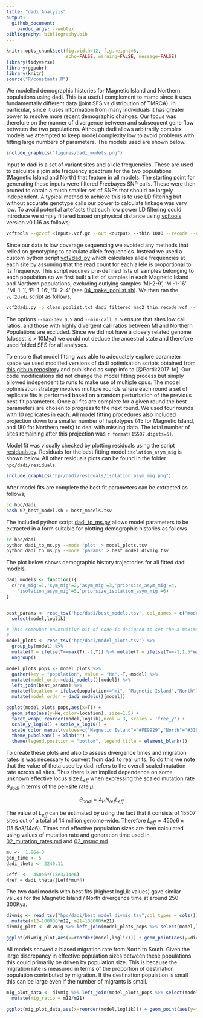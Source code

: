 ```yaml
---
title: "dadi Analysis"
output:
  github_document:
    pandoc_args: --webtex
bibliography: bibliography.bib
---
```


```r
knitr::opts_chunk$set(fig.width=12, fig.height=8,
                      echo=FALSE, warning=FALSE, message=FALSE)
library(tidyverse)
library(ggpubr)
library(knitr)
source("R/constants.R")
```

We modelled demographic histories for Magnetic Island and Northern populations using dadi.  This is a useful complement to msmc since it uses fundamentally different data (joint SFS vs distribution of TMRCA).  In particular, since it uses information from many individuals it has greater power to resolve more recent demographic changes.  Our focus was therefore on the manner of divergence between and subsequent gene flow between the two populations.  Although dadi allows arbitrarily complex models we attempted to keep model complexity low to avoid problems with fitting large numbers of parameters.  The models used are shown below. 

```r
include_graphics("figures/dadi_models.png")
```


Input to dadi is a set of variant sites and allele frequencies.  These are used to calculate a join site frequency spectrum for the two populations (Magnetic Island and North) that feature in all models. The starting point for generating these inputs were filtered Freebayes SNP calls.  These were then pruned to obtain a much smaller set of SNPs that should be largely independent.  A typical method to achieve this is to use LD filtering but without accurate genotype calls our power to calculate linkage was very low.  To avoid potential artefacts that such low power LD filtering could introduce we simply filtered based on physical distance using [vcftools](https://vcftools.github.io/) version v0.1.16 as follows;
```bash
vcftools --gzvcf <input>.vcf.gz --out <output> --thin 1000 --recode --recode-INFO-all
```
Since our data is low coverage sequencing we avoided any methods that relied on genotyping to calculate allele frequencies.  Instead we used a custom python script [vcf2dadi.py](bin/vcf2dadi.py) which calculates allele frequencies at each site by assuming that the read count for each allele is proportional to its frequency.  This script requires pre-defined lists of samples belonging to each population so we first built a list of samples in each Magnetic Island and Northern populations, excluding outlying samples 'MI-2-9', 'MI-1-16' ,'MI-1-1', 'PI-1-16', 'DI-2-4' (see [04_make_poplist.sh](hpc/dadi/04_make_poplist.sh)).  We then ran the `vcf2dadi` script as follows;
```bash
vcf2dadi.py -p clean.poplist.txt dadi_filtered_mac2_thin.recode.vcf --max-dev 0.5 --min-call 0.5 > dadi.thin1k.txt
```
The options `--max-dev 0.5` and `--min-call 0.5` ensure that sites low call ratios, and those with highly divergent call ratios between MI and Northern Populations are excluded.  Since we did not have a closely related genome (closest is > 10Mya) we could not deduce the ancestral state and therefore used folded SFS for all analyses.


To ensure that model fitting was able to adequately explore parameter space we used modified versions of dadi optimisation scripts obtained from [this github repository](https://github.com/dportik/dadi_pipeline) and published as supp info to [@Portik2017-fo]. Our code modifications did not change the model fitting process but simply allowed independent to runs to make use of multiple cpus. The model optimisation strategy involves multiple rounds where each round a set of replicate fits is performed based on a random perturbation of the previous best-fit parameters.  Once all fits are complete for a given round the best parameters are chosen to progress to the next round. We used four rounds with 10 replicates in each. All model fitting procedures also included projection down to a smaller number of haplotypes (45 for Magnetic Island, and 180 for Northern reefs) to deal with missing data.  The total number of sites remaining after this projection was `r format(15507,digits=5)`.

Model fit was visually checked by plotting residuals using the script [residuals.py](hpc/dadi/residuals.py).  Residuals for the best fitting model `isolation_asym_mig` is shown below. All other residuals plots can be found in the folder `hpc/dadi/residuals`. 

```r
include_graphics("hpc/dadi/residuals/isolation_asym_mig.png")
```


After model fits are complete the best fit parameters can be extracted as follows;
```bash
cd hpc/dadi
bash 07_best_model.sh > best_models.tsv 
```
The included python script [dadi_to_ms.py](hpc/dadi/dadi_to_ms.py) allows model parameters to be extracted in a form suitable for plotting demographic histories as follows
```bash
cd hpc/dadi
python dadi_to_ms.py --mode 'plot' > model_plots.tsv
python dadi_to_ms.py --mode 'params' > best_model_divmig.tsv
```


The plot below shows demographic history trajectories for all fitted dadi models.

```r
dadi_models <- function(){
  c('no_mig'=1,'sym_mig'=2,'asym_mig'=3,'priorsize_asym_mig'=4,
    'isolation_asym_mig'=5,'priorsize_isolation_asym_mig'=6)
}


best_params <- read_tsv('hpc/dadi/best_models.tsv', col_names = c("model","round","loglik","X1","X2","X3","params")) %>% 
  select(model,loglik)

# This somewhat ununtuitive bit of code is designed to set the a maximum time slightly older than the actual max time of the simulation. This is to show enough line that N0 is visible
#
model_plots <- read_tsv('hpc/dadi/model_plots.tsv') %>% 
  group_by(model) %>% 
  mutate(T = ifelse(T==max(T),-1,T)) %>% mutate(T = ifelse(T==-1,1.5*max(T),T)) %>% 
  ungroup()

model_plots_pops <- model_plots %>% 
  gather(key = "population", value = "Ne",-T,-model) %>% 
  mutate(model_order=dadi_models()[model]) %>% 
  left_join(best_params) %>% 
  mutate(location = ifelse(population=="mi", "Magnetic Island","North")) %>% 
  mutate(model_order = dadi_models()[model])
```


```r
ggplot(model_plots_pops,aes(x=T)) + 
  geom_step(aes(y=Ne,color=location), size=1.5) + 
  facet_wrap(~reorder(model,loglik),ncol = 3, scales = 'free_y') + 
  scale_y_log10() + scale_x_log10() +
  scale_color_manual(values=c("Magnetic Island"="#FE9929","North"="#3182BD")) +
  theme_pubclean() + xlab("") +
  theme(legend.position = "bottom", legend.title = element_blank())

```


To create these plots and also to assess divergence times and migration rates is was necessary to convert from dadi to real units.  To do this we note that the value of theta used by dadi refers to the overall scaled mutation rate across all sites.  Thus there is an implied dependence on some unknown effective locus size $L_{eff}$ when expressing the scaled mutation rate $\theta_{dadi}$ in terms of the per-site rate $\mu$. 

$$\theta_{dadi} = 4\mu N_{ref}L_{eff}$$

The value of $L_{eff}$ can be estimated by using the fact that it consists of 15507 sites out of a total of 14 million genome-wide.  Therefore $L_{eff} = 450e6 \times (15.5e3/14e6)$. Times and effective population sizes are then calculated using values of mutation rate and generation time used in [02_mutation_rates.md](02_mutation_rates.md]) and [03_msmc.md](03_msmc.md). 

```r
mu <-  1.86e-8
gen_time <- 5
dadi_theta <- 2240.11

Leff  <-  450e6*(15e3/14e6)
Nref = dadi_theta/(Leff*mu*4)
```

The two dadi models with best fits (highest logLik values) gave similar values for the Magnetic Island / North divergence time at around 250-300Kya.

```r
divmig <- read_tsv("hpc/dadi/best_model_divmig.tsv",col_types = cols()) %>% 
  mutate(m12=100000*m12, m21=100000*m21)
divmig_plot <- divmig %>% left_join(model_plots_pops %>% select(model,loglik) %>% distinct())

ggplot(divmig_plot,aes(x=reorder(model,loglik))) + geom_point(aes(y=divtime)) + coord_flip() + theme_pubr() + xlab("Divergence time (MI vs North). Years") + ylab("Model")
```

All models showed a biased migration rate from North to South.  Given the large discrepancy in effective population sizes between these populations this could primarily be driven by population size. This is because the migration rate is measured in terms of the proportion of destination population contributed by migration.  If the destination population is small this can be large even if the number of migrants is small. 

```r
mig_plot_data <- divmig %>% left_join(model_plots_pops %>% select(model,loglik) %>% distinct()) %>% 
  mutate(mig_ratio = m12/m21)

ggplot(mig_plot_data,aes(x=reorder(model,loglik))) + geom_point(aes(y=mig_ratio)) + coord_flip() + theme_pubr() + ylab("Migration Rate ratio. Larger values indicate North to South bias") + xlab("Model")
```




